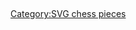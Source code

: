 =={{int:filedesc}}==
{{Information
|description={{en|1=Chess piece for new chess diagram}}
|date=2013-04-13 14:16:37
|source={{own}}
|author=[[User:NikNaks|NikNaks]]
|permission=
|other_versions=
|other_fields=
}}

=={{int:license-header}}==
{{self|cc-by-sa-3.0}}


[[Category:SVG chess pieces]]